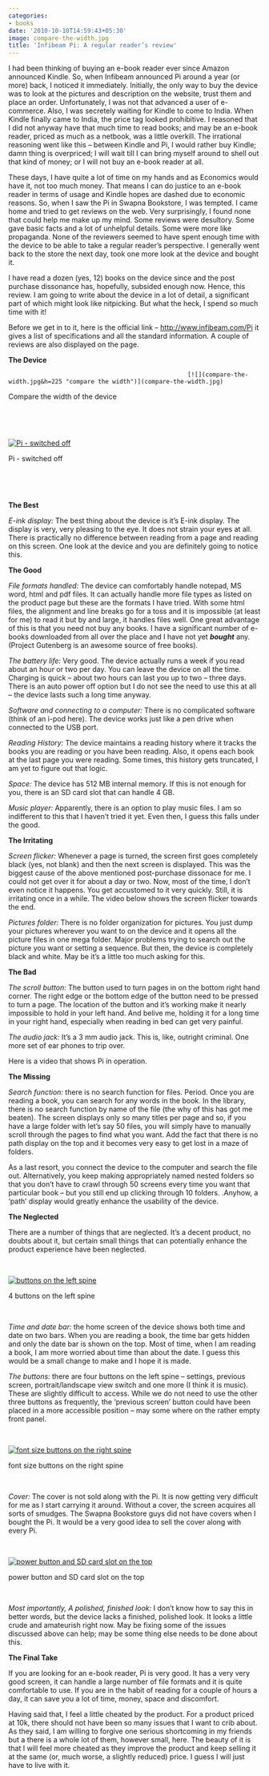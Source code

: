 ```yaml
---
categories:
- books
date: '2010-10-10T14:59:43+05:30'
image: compare-the-width.jpg
title: 'Infibeam Pi: A regular reader’s review'
---
```


I had been thinking of buying an e\-book reader ever since Amazon announced Kindle. So, when Infibeam announced Pi around a year (or more) back, I noticed it immediately. Initially, the only way to buy the device was to look at the pictures and description on the website, trust them and place an order. Unfortunately, I was not that advanced a user of e\-commerce. Also, I was secretely waiting for Kindle to come to India. When Kindle finally came to India, the price tag looked prohibitive. I reasoned that I did not anyway have that much time to read books; and may be an e\-book reader, priced as much as a netbook, was a little overkill. The irrational reasoning went like this – between Kindle and Pi, I would rather buy Kindle; damn thing is overpriced; I will wait till I can bring myself around to shell out that kind of money; or I will not buy an e\-book reader at all.

 These days, I have quite a lot of time on my hands and as Economics would have it, not too much money. That means I can do justice to an e\-book reader in terms of usage and Kindle hopes are dashed due to economic reasons. So, when I saw the Pi in Swapna Bookstore, I was tempted. I came home and tried to get reviews on the web. Very surprisingly, I found none that could help me make up my mind. Some reviews were desultory. Some gave basic facts and a lot of unhelpful details. Some were more like propaganda. None of the reviewers seemed to have spent enough time with the device to be able to take a regular reader’s perspective. I generally went back to the store the next day, took one more look at the device and bought it.

 I have read a dozen (yes, 12\) books on the device since and the post purchase dissonance has, hopefully, subsided enough now. Hence, this review. I am going to write about the device in a lot of detail, a significant part of which might look like nitpicking. But what the heck, I spend so much time with it!

 Before we get in to it, here is the official link – <http://www.infibeam.com/Pi> it gives a list of specifications and all the standard information. A couple of reviews are also displayed on the page.

 **The Device**

                                                      [![](compare-the-width.jpg&h=225 "compare the width")](compare-the-width.jpg)

Compare the width of the device

<br>

<br>

 [![](pi-switched-off.jpg&h=225 "Pi - switched off")](pi-switched-off.jpg)

Pi \- switched off

<br>

 <br>

 **The Best**

 *E\-ink display:* The best thing about the device is it’s E\-ink display. The display is very, very pleasing to the eye. It does not strain your eyes at all. There is practically no difference between reading from a page and reading on this screen. One look at the device and you are definitely going to notice this.

 **The Good**

 *File formats handled:* The device can comfortably handle notepad, MS word, html and pdf files. It can actually handle more file types as listed on the product page but these are the formats I have tried. With some html files, the alignment and line breaks go for a toss and it is impossible (at least for me) to read it but by and large, it handles files well. One great advantage of this is that you need not buy any books. I have a significant number of e\-books downloaded from all over the place and I have not yet ***bought*** any. (Project Gutenberg is an awesome source of free books).

 *The battery life:* Very good. The device actually runs a week if you read about an hour or two per day. You can leave the device on all the time. Charging is quick – about two hours can last you up to two – three days. There is an auto power off option but I do not see the need to use this at all – the device lasts such a long time anyway.

 *Software and connecting to a computer:* There is no complicated software (think of an i\-pod here). The device works just like a pen drive when connected to the USB port.

 *Reading History:* The device maintains a reading history where it tracks the books you are reading or you have been reading. Also, it opens each book at the last page you were reading. Some times, this history gets truncated, I am yet to figure out that logic.

 *Space:*  The device has 512 MB internal memory. If this is not enough for you, there is an SD card slot that can handle 4 GB.

 *Music player:*  Apparently, there is an option to play music files. I am so indifferent to this that I haven’t tried it yet. Even then, I guess this falls under the good.

 **The Irritating**

 *Screen flicker:* Whenever a page is turned, the screen first goes completely black (yes, not blank) and then the next screen is displayed. This was the biggest cause of the above mentioned post\-purchase dissonace for me. I could not get over it for about a day or two. Now, most of the time, I don’t even notice it happens. You get accustomed to it very quickly. Still, it is irritating once in a while. The video below shows the screen flicker towards the end.

 *Pictures folder:* There is no folder organization for pictures. You just dump your pictures wherever you want to on the device and it opens all the picture files in one mega folder. Major problems trying to search out the picture you want or setting a sequence. But then, the device is completely black and white. May be it’s a little too much asking for this.

 **The Bad**

 *The scroll button:* The button used to turn pages in on the bottom right hand corner. The right edge or the bottom edge of the button need to be pressed to turn a page. The location of the button and it’s working make it nearly impossible to hold in your left hand. And belive me, holding it for a long time in your right hand, especially when reading in bed can get very painful.

 *The audio jack:* It’s a 3 mm audio jack. This is, like, outright criminal. One more set of ear phones to trip over.

 Here is a video that shows Pi in operation.

  **The Missing**

 *Search function:* there is no search function for files. Period. Once you are reading a book, you can search for any words in the book. In the library, there is no search function by name of the file (the why of this has got me beaten). The screen displays only so many titles per page and so, if you have a large folder with let’s say 50 files, you will simply have to manually scroll through the pages to find what you want. Add the fact that there is no path display on the top and it becomes very easy to get lost in a maze of folders.

 As a last resort, you connect the device to the computer and search the file out. Alternatively, you keep making appropriately named nested folders so that you don’t have to crawl through 50 screens every time you want that particular book – but you still end up clicking through 10 folders. .Anyhow, a ‘path’ display would greatly enhance the usability of the device.

 **The Neglected**

 There are a number of things that are neglected. It’s a decent product, no doubts about it, but certain small things that can potentially enhance the product experience have been neglected.

<br>

 [![](buttons-on-the-left-spine.jpg&h=225 "buttons on the left spine")](buttons-on-the-left-spine.jpg)

4 buttons on the left spine

<br>

 *Time and date bar:* the home screen of the device shows both time and date on two bars. When you are reading a book, the time bar gets hidden and only the date bar is shown on the top. Most of time, when I am reading a book, I am more worried about time than about the date. I guess this would be a small change to make and I hope it is made.

 *The buttons:* there are four buttons on the left spine – settings, previous screen, portrait/landscape view switch and one more (I think it is music). These are slightly difficult to access. While we do not need to use the other three buttons as frequently, the ‘previous screen’ button could have been placed in a more accessible position – may some where on the rather empty front panel.

<br>

 [![](font-size-buttons-on-the-right-spine.jpg&h=225 "font size buttons on the right spine")](font-size-buttons-on-the-right-spine.jpg)

font size buttons on the right spine

<br>

 *Cover:* The cover is not sold along with the Pi. It is now getting very difficult for me as I start carrying it around. Without a cover, the screen acquires all sorts of smudges. The Swapna Bookstore guys did not have covers when I bought the Pi. It would be a very good idea to sell the cover along with every Pi.

<br>

 [![](power-button-and-sd-card-slot-on-the-top.jpg&h=225 "power button and SD card slot on the top")](power-button-and-sd-card-slot-on-the-top.jpg)

power button and SD card slot on the top

<br>

 *Most importantly, A polished, finished look:* I don’t know how to say this in better words, but the device lacks a finished, polished look. It looks a little crude and amateurish right now. May be fixing some of the issues discussed above can help; may be some thing else needs to be done about this.

 **The Final Take**

 If you are looking for an e\-book reader, Pi is very good. It has a very very good screen, it can handle a large number of file formats and it is quite comfortable to use. If you are in the habit of reading for a couple of hours a day, it can save you a lot of time, money, space and discomfort.

 Having said that, I feel a little cheated by the product. For a product priced at 10k, there should not have been so many issues that I want to crib about. As they said, I am willing to forgive one serious shortcoming in my friends but a there is a whole lot of them, however small, here. The beauty of it is that I will feel more cheated as they improve the product and keep selling it at the same (or, much worse, a slightly reduced) price. I guess I will just have to live with it.

<br>

<!--
post-229
https://venugvgk.wordpress.com/2010/10/10/infibeam-pi-a-regular-readers-review/
-->
